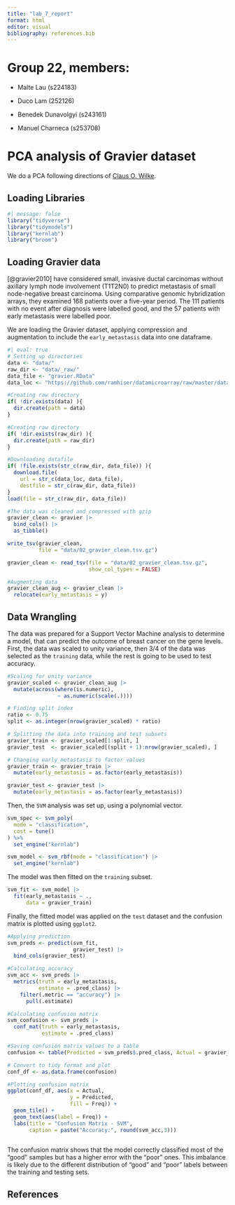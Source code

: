 ```yaml
---
title: "lab_7_report"
format: html
editor: visual
bibliography: references.bib
---
```


# Group 22, members:

-   Malte Lau (s224183)

-   Duco Lam (252126)

-   Benedek Dunavolgyi (s243161)

-   Manuel Charneca (s253708)

# PCA analysis of Gravier dataset

We do a PCA following directions of [Claus O. Wilke](https://clauswilke.com/blog/2020/09/07/pca-tidyverse-style/ "PCA tidyverse style").

## Loading Libraries

```r
#| message: false
library("tidyverse")
library("tidymodels")
library("kernlab")
library("broom")
```

## Loading Gravier data

[@gravier2010] have considered small, invasive ductal carcinomas without axillary lymph node involvement (T1T2N0) to predict metastasis of small node-negative breast carcinoma. Using comparative genomic hybridization arrays, they examined 168 patients over a five-year period. The 111 patients with no event after diagnosis were labelled good, and the 57 patients with early metastasis were labelled poor.

We are loading the Gravier dataset, applying compression and augmentation to include the `early_metastasis` data into one dataframe.

```r
#| eval: true
# Setting up directories
data <- "data/"
raw_dir <- "data/_raw/"
data_file <- "gravier.RData"
data_loc <- "https://github.com/ramhiser/datamicroarray/raw/master/data/"

#Creating raw directory
if( !dir.exists(data) ){
  dir.create(path = data)
}

#Creating raw directory
if( !dir.exists(raw_dir) ){
  dir.create(path = raw_dir)
}

#Downloading datafile
if( !file.exists(str_c(raw_dir, data_file)) ){
  download.file(
    url = str_c(data_loc, data_file),
    destfile = str_c(raw_dir, data_file))
}
load(file = str_c(raw_dir, data_file))

#The data was cleaned and compressed with gzip
gravier_clean <- gravier |>
  bind_cols() |>
  as_tibble() 

write_tsv(gravier_clean, 
          file = "data/02_gravier_clean.tsv.gz")

gravier_clean <- read_tsv(file = "data/02_gravier_clean.tsv.gz",
                          show_col_types = FALSE)

#Augmenting data
gravier_clean_aug <- gravier_clean |> 
  relocate(early_metastasis = y)
```

## Data Wrangling

The data was prepared for a Support Vector Machine analysis to determine a model, that can predict the outcome of breast cancer on the gene levels. First, the data was scaled to unity variance, then 3/4 of the data was selected as the `training` data, while the rest is going to be used to test accuracy.

```r
#Scaling for unity variance
gravier_scaled <- gravier_clean_aug |>
  mutate(across(where(is.numeric),
                ~ as.numeric(scale(.))))

# Finding split index
ratio <- 0.75
split <- as.integer(nrow(gravier_scaled) * ratio)

# Splitting the data into training and test subsets
gravier_train <- gravier_scaled[1:split, ]
gravier_test  <- gravier_scaled[(split + 1):nrow(gravier_scaled), ]

# Changing early_metastasis to factor values
gravier_train <- gravier_train |>
  mutate(early_metastasis = as.factor(early_metastasis))

gravier_test <- gravier_test |>
  mutate(early_metastasis = as.factor(early_metastasis))
```

Then, the `SVM` analysis was set up, using a polynomial vector.

```r
svm_spec <- svm_poly(
  mode = "classification",
  cost = tune()  
) %>%
  set_engine("kernlab")   

svm_model <- svm_rbf(mode = "classification") |>
  set_engine("kernlab")
```

The model was then fitted on the `training` subset.

```r
svm_fit <- svm_model |>
  fit(early_metastasis ~ ., 
      data = gravier_train)
```

Finally, the fitted model was applied on the `test` dataset and the confusion matrix is plotted using `ggplot2`.

```r
#Applying prediction
svm_preds <- predict(svm_fit, 
                     gravier_test) |>
  bind_cols(gravier_test)

#Calculating accuracy
svm_acc <- svm_preds |>
  metrics(truth = early_metastasis, 
          estimate = .pred_class) |>
    filter(.metric == "accuracy") |>
      pull(.estimate)

#Calculating confusion matrix
svm_confusion <- svm_preds |>
  conf_mat(truth = early_metastasis, 
           estimate = .pred_class)

#Saving confusion matrix values to a table
confusion <- table(Predicted = svm_preds$.pred_class, Actual = gravier_test$early_metastasis)

# Convert to tidy format and plot
conf_df <- as.data.frame(confusion)

#Plotting confusion matrix
ggplot(conf_df, aes(x = Actual, 
                    y = Predicted, 
                    fill = Freq)) +
  geom_tile() +
  geom_text(aes(label = Freq)) +
  labs(title = "Confusion Matrix - SVM",
       caption = paste("Accuracy:", round(svm_acc,3)))
  
```

The confusion matrix shows that the model correctly classified most of the “good” samples but has a higher error with the “poor” ones. This imbalance is likely due to the different distribution of “good” and “poor” labels between the training and testing sets.

## References
